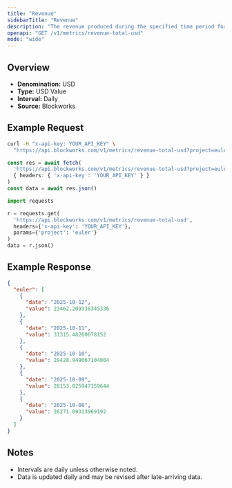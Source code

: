 ```yaml
---
title: "Revenue"
sidebarTitle: "Revenue"
description: "The revenue produced during the specified time period for given project."
openapi: "GET /v1/metrics/revenue-total-usd"
mode: "wide"
---
```


## Overview

- **Denomination:** USD
- **Type:** USD Value
- **Interval:** Daily
- **Source:** Blockworks

## Example Request

<CodeGroup>

```bash cURL
curl -H "x-api-key: YOUR_API_KEY" \
  "https://api.blockworks.com/v1/metrics/revenue-total-usd?project=euler"
```

```typescript TypeScript
const res = await fetch(
  'https://api.blockworks.com/v1/metrics/revenue-total-usd?project=euler',
  { headers: { 'x-api-key': 'YOUR_API_KEY' } }
)
const data = await res.json()
```

```python Python
import requests

r = requests.get(
  'https://api.blockworks.com/v1/metrics/revenue-total-usd',
  headers={'x-api-key': 'YOUR_API_KEY'},
  params={'project': 'euler'}
)
data = r.json()
```

</CodeGroup>

## Example Response

```json
{
  "euler": [
    {
      "date": "2025-10-12",
      "value": 23462.209338345336
    },
    {
      "date": "2025-10-11",
      "value": 31315.48260078152
    },
    {
      "date": "2025-10-10",
      "value": 29428.949067104004
    },
    {
      "date": "2025-10-09",
      "value": 28153.025947159644
    },
    {
      "date": "2025-10-08",
      "value": 26271.09313969192
    }
  ]
}
```

## Notes
- Intervals are daily unless otherwise noted.
- Data is updated daily and may be revised after late-arriving data.
